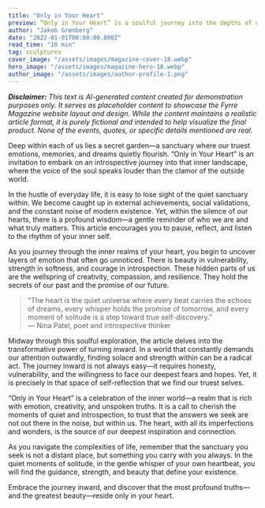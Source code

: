 ```yaml
---
title: "Only in Your Heart"
preview: “Only in Your Heart” is a soulful journey into the depths of our inner landscapes. This article invites you to explore the sanctuaries of your emotions, the quiet corners where dreams, memories, and truths reside. Discover a narrative that celebrates the power of introspection and reminds us that the most profound beauty and wisdom are found within our own hearts.
author: "Jakob Grønberg"
date: "2022-01-01T00:00:00.000Z"
read_time: "10 min"
tag: sculptures
cover_image: "/assets/images/magazine-cover-18.webp"
hero_image: "/assets/images/magazine-hero-18.webp"
author_image: "/assets/images/author-profile-1.png"
---
```


_**Disclaimer:** This text is AI-generated content created for demonstration purposes only. It serves as placeholder content to showcase the Fyrre Magazine website layout and design. While the content maintains a realistic article format, it is purely fictional and intended to help visualize the final product. None of the events, quotes, or specific details mentioned are real._

Deep within each of us lies a secret garden—a sanctuary where our truest emotions, memories, and dreams quietly flourish. “Only in Your Heart” is an invitation to embark on an introspective journey into that inner landscape, where the voice of the soul speaks louder than the clamor of the outside world.

In the hustle of everyday life, it is easy to lose sight of the quiet sanctuary within. We become caught up in external achievements, social validations, and the constant noise of modern existence. Yet, within the silence of our hearts, there is a profound wisdom—a gentle reminder of who we are and what truly matters. This article encourages you to pause, reflect, and listen to the rhythm of your inner self.

As you journey through the inner realms of your heart, you begin to uncover layers of emotion that often go unnoticed. There is beauty in vulnerability, strength in softness, and courage in introspection. These hidden parts of us are the wellspring of creativity, compassion, and resilience. They hold the secrets of our past and the promise of our future.

> “The heart is the quiet universe where every beat carries the echoes of dreams, every whisper holds the promise of tomorrow, and every moment of solitude is a step toward true self-discovery.”  
> — Nina Patel, poet and introspective thinker

Midway through this soulful exploration, the article delves into the transformative power of turning inward. In a world that constantly demands our attention outwardly, finding solace and strength within can be a radical act. The journey inward is not always easy—it requires honesty, vulnerability, and the willingness to face our deepest fears and hopes. Yet, it is precisely in that space of self-reflection that we find our truest selves.

“Only in Your Heart” is a celebration of the inner world—a realm that is rich with emotion, creativity, and unspoken truths. It is a call to cherish the moments of quiet and introspection, to trust that the answers we seek are not out there in the noise, but within us. The heart, with all its imperfections and wonders, is the source of our deepest inspiration and connection.

As you navigate the complexities of life, remember that the sanctuary you seek is not a distant place, but something you carry with you always. In the quiet moments of solitude, in the gentle whisper of your own heartbeat, you will find the guidance, strength, and beauty that define your existence.

Embrace the journey inward, and discover that the most profound truths—and the greatest beauty—reside only in your heart.
